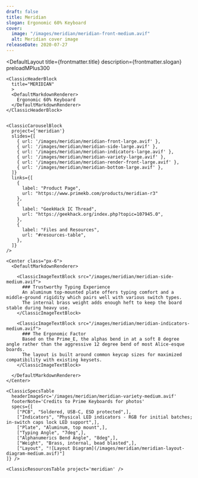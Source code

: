 ```yaml
---
draft: false
title: Meridian
slogan: Ergonomic 60% Keyboard
cover:
  image: "/images/meridian/meridian-front-medium.avif"
  alt: Meridian cover image
releaseDate: 2020-07-27
---
```


<DefaultLayout 
  title={frontmatter.title} 
  description={frontmatter.slogan}
  preloadMPlus300
>

  <ClassicBlurredHeader src={frontmatter.cover.image} />

  <div class="container mx-auto">

    <ClassicHeaderBlock 
      title="MERIDIAN"
      >
      <DefaultMarkdownRenderer>
        Ergonomic 60% Keyboard
      </DefaultMarkdownRenderer>
    </ClassicHeaderBlock>


    <ClassicCarouselBlock 
      project={'meridian'} 
      slides={[
        { url: '/images/meridian/meridian-front-large.avif' },
        { url: '/images/meridian/meridian-side-large.avif' },
        { url: '/images/meridian/meridian-indicators-large.avif' },
        { url: '/images/meridian/meridian-variety-large.avif' },
        { url: '/images/meridian/meridian-render-front-large.avif' },
        { url: '/images/meridian/meridian-bottom-large.avif' },
      ]} 
      links={[
        {
          label: "Product Page",
          url: "https://www.primekb.com/products/meridian-r3"
        },
        {
          label: "GeekHack IC Thread",
          url: "https://geekhack.org/index.php?topic=107945.0",
        },
        {
          label: "Files and Resources",
          url: "#resources-table",
        },
      ]}
    />

    <Center class="px-6">
      <DefaultMarkdownRenderer>

        <ClassicImageTextBlock src="/images/meridian/meridian-side-medium.avif">
          ### Trustworthy Typing Experience
          An aluminum top-mounted plate offers typing comfort and a middle-ground rigidity which pairs well with various switch types.  
          The internal brass weight adds enough heft to keep the board stable during heavy use.
        </ClassicImageTextBlock>

        <ClassicImageTextBlock src="/images/meridian/meridian-indicators-medium.avif">
          ### The Ergonomic Factor
          Based on the Prime_E, the alphas bend in at a soft 8 degree angle rather than the aggressive 12 degree bend of most Alice-esque boards.  
          The layout is built around common keycap sizes for maximized compatibility with existing keysets.
        </ClassicImageTextBlock> 

      </DefaultMarkdownRenderer>
    </Center>

    <ClassicSpecsTable 
      headerImageSrc='/images/meridian/meridian-variety-medium.avif' 
      footerNote='Credits to Prime Keyboards for photos'
      specs={[
        ["PCB", "Soldered, USB-C, ESD protected",],
        ["Indicators", "Physical LED indicators - RGB for initial batches; in-switch caps lock LED support",],
        ["Plate", "Aluminum, top mount",],
        ["Typing Angle", "7deg",],
        ["Alphanumerics Bend Angle", "8deg",],
        ["Weight", "Brass, internal, bead blasted",],
        ["Layout", "![Layout Diagram](/images/meridian/meridian-layout-diagram-medium.avif)"]
    ]} />

    <ClassicResourcesTable project='meridian' />

  </div>

</DefaultLayout>